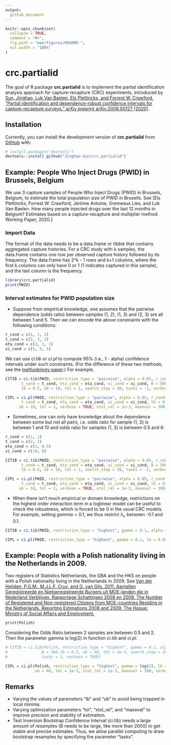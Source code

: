 ```yaml
---
output: 
  github_document
---
```


<!-- README.md is generated from README.Rmd. Please edit that file -->

```r
knitr::opts_chunk$set(
  collapse = TRUE,
  comment = "#>",
  fig.path = "man/figures/README-",
  out.width = "100%"
)
```
# crc.partialid

<!-- badges: start -->
<!-- badges: end -->

The goal of R package **crc.partialid** is to implement the partial identification analysis approach for capture-recapture (CRC) experiments, introduced by [Sun, Jinghao, Luk Van Baelen, Els Plettinckx, and Forrest W. Crawford. "Partial identification and dependence-robust confidence intervals for capture-recapture surveys." arXiv preprint arXiv:2008.00127 (2020)](https://arxiv.org/abs/2008.00127). 

## Installation

Currently, you can install the development version of **crc.partialid** from [GitHub](https://github.com/) with:

``` r
# install.packages("devtools")
devtools::install_github("Jinghao-Sun/crc.partialid")
```
## Example: People Who Inject Drugs (PWID) in Brussels, Belgium


We use 3 capture samples of People Who Inject Drugs (PWID) in Brussels, Belgium, to estimate the total population size of PWID in Brusells. See [Els Plettinckx, Forrest W. Crawford, Jérôme Antoine, Gremeaux Lies, and Luk Van Baelen.
How many people injected drugs over the last 12 months in Belgium? Estimates based on a
capture-recapture and multiplier method. Working Paper, 2020.] 

### Import Data

The format of the data needs to be a data.frame or tibble that contains aggregated capture histories. For a
CRC study with k samples, the data.frame contains one row per observed capture history followed by its frequency. 
The data.frame has 2^k - 1 rows and k+1 columns, where the first k columns can only have 0 or 1 (1 indicates 
captured in this sample), and the last column is the frequency.

```r
library(crc.partialid)
print(PWID)
```

### Interval estimates for PWID population size

- Suppose from empirical knowledge, one assumes that the pairwise dependence (odds ratio) between samples (1, 2), (1, 3) and (2, 3) are all between 1 and 5. Then we can encode the above constraints with the following conditions: 
``` r
r_cond = c(1, 1, 2)
t_cond = c(2, 3, 3)
eta_cond = c(1, 1, 1)
xi_cond = c(5, 5, 5)
```

We can use *ci.tib* or *ci.pl* to compute 95% (i.e., 1 - alpha) confidence intervals under such constraints. (For the difference of these two methods, see the [methodology paper](https://arxiv.org/abs/2008.00127).) For example,
``` r
CITIB = ci.tib(PWID, restriction_type = "pairwise", alpha = 0.05, r_cond = r_cond, 
       t_cond = t_cond, eta_cond = eta_cond, xi_cond = xi_cond, B = 500,
       lb = 0.5, ub = 10, tol = 1, search_step = 30, tasks = -1, verbose = TRUE)

CIPL = ci.pl(PWID, restriction_type = "pairwise", alpha = 0.05, r_cond = r_cond, 
       t_cond = t_cond, eta_cond = eta_cond, xi_cond = xi_cond, lb = 0.5,
      ub = 10, tol = 1, verbose = TRUE, xtol_rel = 1e-3, maxeval = 300)
```

- Sometimes, one can only have knowledge about the dependence between some but not all pairs, i.e. odds ratio for sample (1, 2) is between 1 and 10 and odds ratio for samples (1, 3) is between 0.5 and 6:
``` r
r_cond = c(1, 1)
t_cond = c(2, 3)
eta_cond = c(1, 0.5)
xi_cond = c(10, 6)

CITIB = ci.tib(PWID, restriction_type = "pairwise", alpha = 0.05, r_cond = r_cond, 
       t_cond = t_cond, eta_cond = eta_cond, xi_cond = xi_cond, B = 500,
       lb = 0.5, ub = 10, tol = 1, search_step = 30, tasks = -1, verbose = TRUE)

CIPL = ci.pl(PWID, restriction_type = "pairwise", alpha = 0.05, r_cond = r_cond, 
       t_cond = t_cond, eta_cond = eta_cond, xi_cond = xi_cond, lb = 0.5,
      ub = 10, tol = 1, verbose = TRUE, xtol_rel = 1e-3, maxeval = 300)

```

- When there isn't much empirical or domain knowledge, restrictions on the highest order interaction term in a loglinear model can be useful to check the robustness, which is forced to be 0 in the usual CRC models. For example, setting $gamma = 0.1$, we thus restrict $\lambda_c$ between -0.1 and 0.1. 

``` r
CITIB = ci.tib(PWID, restriction_type = "highest", gamma = 0.1, alpha = 0.05, B = 500,lb = 0.5, ub = 60, tol = 1e-3, search_step = 30, tasks = 2, verbose = TRUE)

CIPL = ci.pl(PWID, restriction_type = "highest", gamma = 0.1, lb = 0.05, ub = 60, tol = 1e-3, xtol_rel = 1e-3, maxeval = 300, verbose = TRUE)
```

## Example: People with a Polish nationality living in the Netherlands in 2009.

Two registers of Statistics Netherlands, the GBA and the HKS on people with a Polish nationality living in the Netherlands in 2009. See [Van der Heijden,
P.G.M., M.J.L.F. Cruy, and G. van Gils. 2011. Aantallen Geregistreerde en
Nietgeregistreerde Burgers uit MOE-landen die in Nederland Verblijven.
Rapportage Schattingen 2008 en 2009. The Number of Registered and Non-registered
Citizens from MOE-countries Residing in the Netherlands. Reporting Estimations
2008 and 2009. The Hague: Ministry of Social Affairs and Employment.](https://www.rijksoverheid.nl/documenten/rapporten/2013/01/14/aantallen-geregistreerde-en-niet-geregistreerde-burgers-uit-moe-landen-die-in-nederland-verblijven)

```r
print(Polish)
```
Considering the Odds Ratio between 2 samples are between 0.5 and 2. Then the parameter gamma is log(2) in function *ci.tib* and *ci.pl*.

``` r
# CITIB = ci.tib(Polish, restriction_type = "highest", gamma = 0.1, alpha = 0.05, 
#               B = 500,lb = 0.5, ub = 60, tol = 1e-3, search_step = 30, 
#               tasks = 2, verbose = TRUE)

CIPL = ci.pl(Polish, restriction_type = "highest", gamma = log(2), lb = 0.05, 
             ub = 60, tol = 1e-3, xtol_rel = 1e-3, maxeval = 300, verbose = TRUE)
```

## Remarks

- Varying the values of parameters "lb" and "ub" to avoid being trapped in local minima.
- Varying optimization parameters "tol", "xtol_rel", and "maxeval" to improve precison and stability of estimation.
- Test Inversion Bootstrap Confidence Interval (ci.tib) needs a large amount of resamples (B needs to be large, like more than 2000) to get stable and precise estimates. Thus, we allow parallel computing to draw bootstrap resamples by specifying the parameter "tasks".
